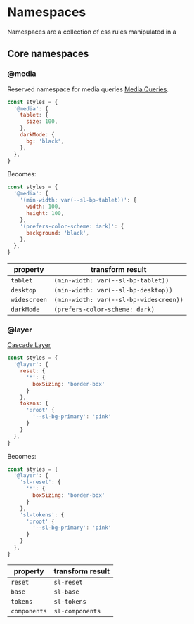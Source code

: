 # Namespaces

Namespaces are a collection of css rules manipulated in a

## Core namespaces

### @media

Reserved namespace for media queries [Media Queries](https://developer.mozilla.org/en-US/docs/Web/CSS/@media).

```js
const styles = {
  '@media': {
    tablet: {
      size: 100,
    },
    darkMode: {
      bg: 'black',
    },
  },
}
```

Becomes:

```js
const styles = {
  '@media': {
    '(min-width: var(--sl-bp-tablet))': {
      width: 100,
      height: 100,
    },
    '(prefers-color-scheme: dark)': {
      background: 'black',
    },
  },
}
```

| property     | transform result                       |
| ------------ | -------------------------------------- |
| `tablet`     | `(min-width: var(--sl-bp-tablet))`     |
| `desktop`    | `(min-width: var(--sl-bp-desktop))`    |
| `widescreen` | `(min-width: var(--sl-bp-widescreen))` |
| `darkMode`   | `(prefers-color-scheme: dark)`         |

### @layer

[Cascade Layer](https://developer.mozilla.org/en-US/docs/Web/CSS/@layer)

```js
const styles = {
  '@layer': {
    reset: {
      '*': {
        boxSizing: 'border-box'
      }
    },
    tokens: {
      ':root' {
        '--sl-bg-primary': 'pink'
      }
    }
  },
}
```

Becomes:

```js
const styles = {
  '@layer': {
    'sl-reset': {
      '*': {
        boxSizing: 'border-box'
      }
    },
    'sl-tokens': {
      ':root' {
        '--sl-bg-primary': 'pink'
      }
    }
  },
}
```

| property     | transform result |
| ------------ | ---------------- |
| `reset`      | `sl-reset`       |
| `base`       | `sl-base`        |
| `tokens`     | `sl-tokens`      |
| `components` | `sl-components`  |
